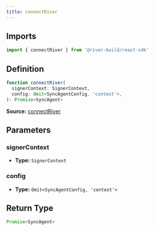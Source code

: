 ```yaml
---
title: connectRiver
---
```

## Imports

```ts
import { connectRiver } from '@river-build/react-sdk'
```

## Definition

```ts
function connectRiver(
  signerContext: SignerContext,
  config: Omit<SyncAgentConfig, 'context'>,
): Promise<SyncAgent>
```

**Source:** [connectRiver](https://github.com/river-build/river/blob/main/packages/react-sdk/src/connectRiver.ts)

## Parameters

### signerContext

- **Type:** `SignerContext`

### config

- **Type:** `Omit<SyncAgentConfig, 'context'>`

## Return Type

```ts
Promise<SyncAgent>
```
